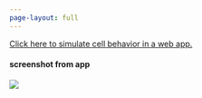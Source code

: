```yaml
---
page-layout: full
---
```


[Click here to simulate cell behavior in a web app.](https://vincentott.shinyapps.io/livelycells/){target="_blank"}


#### screenshot from app
![](./pictures/livelycells.png)
